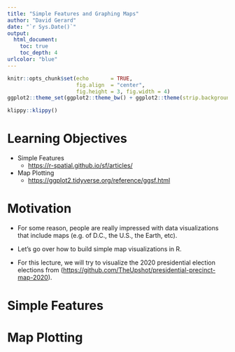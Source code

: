 ```yaml
---
title: "Simple Features and Graphing Maps"
author: "David Gerard"
date: "`r Sys.Date()`"
output:  
  html_document:
    toc: true
    toc_depth: 4
urlcolor: "blue"
---
```


```r
knitr::opts_chunk$set(echo       = TRUE, 
                      fig.align  = "center",
                      fig.height = 3, fig.width = 4)
ggplot2::theme_set(ggplot2::theme_bw() + ggplot2::theme(strip.background = ggplot2::element_rect(fill = "white")))
```

```r
klippy::klippy()
```

# Learning Objectives

- Simple Features
    - <https://r-spatial.github.io/sf/articles/>
- Map Plotting
    - <https://ggplot2.tidyverse.org/reference/ggsf.html>

# Motivation

- For some reason, people are really impressed with data visualizations that include maps (e.g. of D.C., the U.S., the Earth, etc).

- Let's go over how to build simple map visualizations in R.

- For this lecture, we will try to visualize the 2020 presidential election elections from (<https://github.com/TheUpshot/presidential-precinct-map-2020>).

# Simple Features

# Map Plotting
